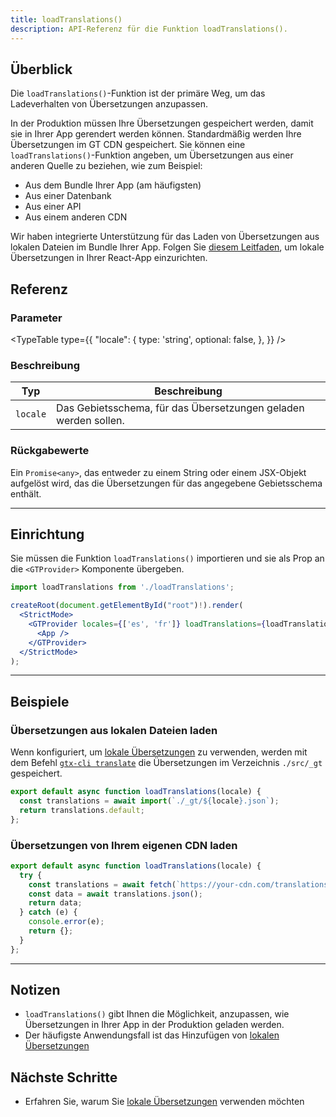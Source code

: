 ```yaml
---
title: loadTranslations()
description: API-Referenz für die Funktion loadTranslations().
---
```


## Überblick

Die `loadTranslations()`-Funktion ist der primäre Weg, um das Ladeverhalten von Übersetzungen anzupassen.

In der Produktion müssen Ihre Übersetzungen gespeichert werden, damit sie in Ihrer App gerendert werden können.
Standardmäßig werden Ihre Übersetzungen im GT CDN gespeichert.
Sie können eine `loadTranslations()`-Funktion angeben, um Übersetzungen aus einer anderen Quelle zu beziehen, wie zum Beispiel:
 * Aus dem Bundle Ihrer App (am häufigsten)
 * Aus einer Datenbank
 * Aus einer API
 * Aus einem anderen CDN

Wir haben integrierte Unterstützung für das Laden von Übersetzungen aus lokalen Dateien im Bundle Ihrer App.
Folgen Sie [diesem Leitfaden](/docs/react/reference/local-tx), um lokale Übersetzungen in Ihrer React-App einzurichten.

## Referenz

### Parameter
<TypeTable
  type={{
    "locale": {
        type: 'string',
        optional: false,
    },
  }}
/>

### Beschreibung
| Typ | Beschreibung |
| ---- | ----------- |
| `locale` | Das Gebietsschema, für das Übersetzungen geladen werden sollen. |

### Rückgabewerte

Ein `Promise<any>`, das entweder zu einem String oder einem JSX-Objekt aufgelöst wird, das die Übersetzungen für das angegebene Gebietsschema enthält.

---

## Einrichtung

Sie müssen die Funktion `loadTranslations()` importieren und sie als Prop an die `<GTProvider>` Komponente übergeben.

```jsx title="src/index.js"
import loadTranslations from './loadTranslations';

createRoot(document.getElementById("root")!).render(
  <StrictMode>
    <GTProvider locales={['es', 'fr']} loadTranslations={loadTranslations}> // [!code highlight]
      <App />
    </GTProvider>
  </StrictMode>
);
```

---

## Beispiele

### Übersetzungen aus lokalen Dateien laden

Wenn konfiguriert, um [lokale Übersetzungen](/docs/react/reference/local-tx) zu verwenden, werden mit dem Befehl [`gtx-cli translate`](/docs/cli/translate) die Übersetzungen im Verzeichnis `./src/_gt` gespeichert.

```js title="loadTranslations.js"
export default async function loadTranslations(locale) {
  const translations = await import(`./_gt/${locale}.json`);
  return translations.default;
};
```

### Übersetzungen von Ihrem eigenen CDN laden

```js title="loadTranslations.js"
export default async function loadTranslations(locale) {
  try {
    const translations = await fetch(`https://your-cdn.com/translations/${locale}.json`);
    const data = await translations.json();
    return data;
  } catch (e) {
    console.error(e);
    return {};
  }
};
```

---

## Notizen
 * `loadTranslations()` gibt Ihnen die Möglichkeit, anzupassen, wie Übersetzungen in Ihrer App in der Produktion geladen werden.
 * Der häufigste Anwendungsfall ist das Hinzufügen von [lokalen Übersetzungen](/docs/react/reference/local-tx)

## Nächste Schritte
 * Erfahren Sie, warum Sie [lokale Übersetzungen](/docs/react/reference/local-tx) verwenden möchten